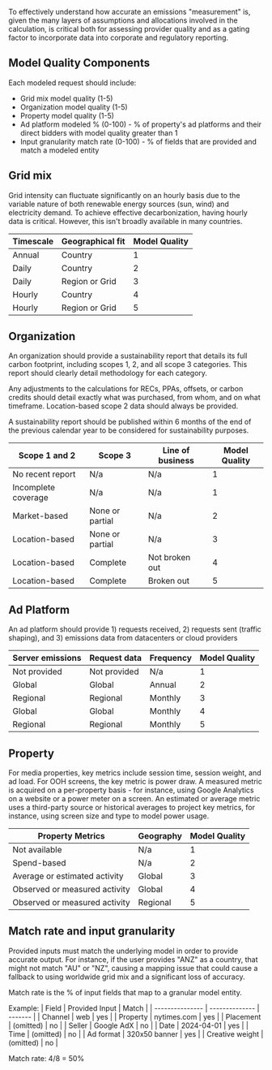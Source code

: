 To effectively understand how accurate an emissions "measurement" is, given the many layers of assumptions and allocations involved in the calculation, is critical both for assessing provider quality and as a gating factor to incorporate data into corporate and regulatory reporting.

## Model Quality Components

Each modeled request should include:
- Grid mix model quality (1-5)
- Organization model quality (1-5) 
- Property model quality (1-5)
- Ad platform modeled % (0-100) - % of property's ad platforms and their direct bidders with model quality greater than 1
- Input granularity match rate (0-100) - % of fields that are provided and match a modeled entity

## Grid mix

Grid intensity can fluctuate significantly on an hourly basis due to the variable nature of both renewable energy sources (sun, wind) and electricity demand. To achieve effective decarbonization, having hourly data is critical. However, this isn't broadly available in many countries.

| Timescale | Geographical fit | Model Quality |
| --------- | ---------------- | ------------- |
| Annual    | Country          | 1             |
| Daily     | Country          | 2             |
| Daily     | Region or Grid   | 3             |
| Hourly    | Country          | 4             |
| Hourly    | Region or Grid   | 5             |

## Organization

An organization should provide a sustainability report that details its full carbon footprint, including scopes 1, 2, and all scope 3 categories. This report should clearly detail methodology for each category.

Any adjustments to the calculations for RECs, PPAs, offsets, or carbon credits should detail exactly what was purchased, from whom, and on what timeframe. Location-based scope 2 data should always be provided.

A sustainability report should be published within 6 months of the end of the previous calendar year to be considered for sustainability purposes.

| Scope 1 and 2       | Scope 3         | Line of business | Model Quality |
| ------------------- | --------------- | ---------------- | ------------- |
| No recent report    | N/a             | N/a              | 1             |
| Incomplete coverage | N/a             | N/a              | 1             |
| Market-based        | None or partial | N/a              | 2             |
| Location-based      | None or partial | N/a              | 3             |
| Location-based      | Complete        | Not broken out   | 4             |
| Location-based      | Complete        | Broken out       | 5             |

## Ad Platform

An ad platform should provide 1) requests received, 2) requests sent (traffic shaping), and 3) emissions data from datacenters or cloud providers

| Server emissions | Request data | Frequency | Model Quality |
| ---------------- | ------------ | --------- | ------------- |
| Not provided     | Not provided | N/a       | 1             |
| Global           | Global       | Annual    | 2             |
| Regional         | Regional     | Monthly   | 3             |
| Global           | Global       | Monthly   | 4             |
| Regional         | Regional     | Monthly   | 5             |

## Property

For media properties, key metrics include session time, session weight, and ad load. For OOH screens, the key metric is power draw. A measured metric is acquired on a per-property basis - for instance, using Google Analytics on a website or a power meter on a screen. An estimated or average metric uses a third-party source or historical averages to project key metrics, for instance, using screen size and type to model power usage.

| Property Metrics              | Geography | Model Quality   |
| ----------------------------- | ----------- | ------------- |
| Not available                 | N/a         | 1             |
| Spend-based                   | N/a         | 2             |
| Average or estimated activity | Global      | 3             |
| Observed or measured activity | Global      | 4             |
| Observed or measured activity | Regional    | 5             |

## Match rate and input granularity

Provided inputs must match the underlying model in order to provide accurate output. For instance, if the user provides "ANZ" as a country, that might not match "AU" or "NZ", causing a mapping issue that could cause a fallback to using worldwide grid mix and a significant loss of accuracy.

Match rate is the % of input fields that map to a granular model entity.

Example:
| Field           | Provided Input | Match   |
| --------------- | -------------- | ------- |
| Channel         | web            | yes     |
| Property        | nytimes.com    | yes     |
| Placement       | (omitted)      | no      |
| Seller          | Google AdX     | no      |
| Date            | 2024-04-01     | yes     |
| Time            | (omitted)      | no      |
| Ad format       | 320x50 banner  | yes     |
| Creative weight | (omitted)      | no      |

Match rate: 4/8 = 50%
